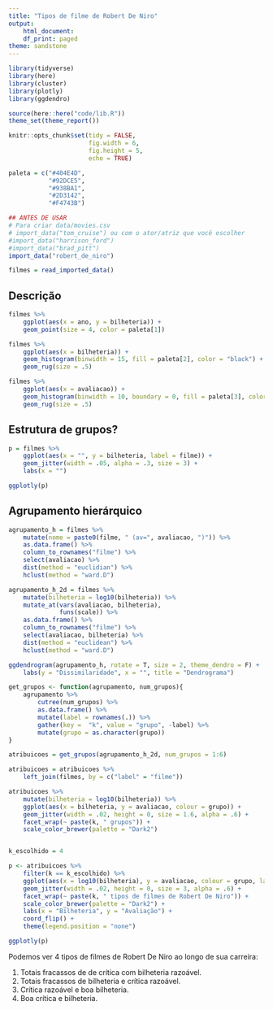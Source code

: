 ```yaml
---
title: "Tipos de filme de Robert De Niro"
output:
    html_document:
    df_print: paged
theme: sandstone
---
```


```r
library(tidyverse)
library(here)
library(cluster)
library(plotly)
library(ggdendro)

source(here::here("code/lib.R"))
theme_set(theme_report())

knitr::opts_chunk$set(tidy = FALSE,
                      fig.width = 6,
                      fig.height = 5,
                      echo = TRUE)

paleta = c("#404E4D",
           "#92DCE5",
           "#938BA1",
           "#2D3142",
           "#F4743B")
```

```r
## ANTES DE USAR
# Para criar data/movies.csv
# import_data("tom_cruise") ou com o ator/atriz que você escolher
#import_data("harrison_ford")
#import_data("brad_pitt")
import_data("robert_de_niro")
```


```r
filmes = read_imported_data()
```

## Descrição

```r
filmes %>% 
    ggplot(aes(x = ano, y = bilheteria)) + 
    geom_point(size = 4, color = paleta[1]) 
```



```r
filmes %>% 
    ggplot(aes(x = bilheteria)) + 
    geom_histogram(binwidth = 15, fill = paleta[2], color = "black") + 
    geom_rug(size = .5) 
```

```r
filmes %>% 
    ggplot(aes(x = avaliacao)) + 
    geom_histogram(binwidth = 10, boundary = 0, fill = paleta[3], color = "black") + 
    geom_rug(size = .5) 
```

## Estrutura de grupos?

```r
p = filmes %>% 
    ggplot(aes(x = "", y = bilheteria, label = filme)) + 
    geom_jitter(width = .05, alpha = .3, size = 3) + 
    labs(x = "")

ggplotly(p)
```

## Agrupamento hierárquico

```r
agrupamento_h = filmes %>% 
    mutate(nome = paste0(filme, " (av=", avaliacao, ")")) %>% 
    as.data.frame() %>% 
    column_to_rownames("filme") %>% 
    select(avaliacao) %>%
    dist(method = "euclidian") %>% 
    hclust(method = "ward.D")

agrupamento_h_2d = filmes %>% 
    mutate(bilheteria = log10(bilheteria)) %>%
    mutate_at(vars(avaliacao, bilheteria), 
              funs(scale)) %>% 
    as.data.frame() %>%
    column_to_rownames("filme") %>%
    select(avaliacao, bilheteria) %>%
    dist(method = "euclidean") %>% 
    hclust(method = "ward.D")

ggdendrogram(agrupamento_h, rotate = T, size = 2, theme_dendro = F) + 
    labs(y = "Dissimilaridade", x = "", title = "Dendrograma")
```

```r
get_grupos <- function(agrupamento, num_grupos){
    agrupamento %>% 
        cutree(num_grupos) %>% 
        as.data.frame() %>% 
        mutate(label = rownames(.)) %>% 
        gather(key =  "k", value = "grupo", -label) %>% 
        mutate(grupo = as.character(grupo))
}

atribuicoes = get_grupos(agrupamento_h_2d, num_grupos = 1:6)

atribuicoes = atribuicoes %>% 
    left_join(filmes, by = c("label" = "filme"))

atribuicoes %>% 
    mutate(bilheteria = log10(bilheteria)) %>%
    ggplot(aes(x = bilheteria, y = avaliacao, colour = grupo)) + 
    geom_jitter(width = .02, height = 0, size = 1.6, alpha = .6) + 
    facet_wrap(~ paste(k, " grupos")) + 
    scale_color_brewer(palette = "Dark2")



```

```r
k_escolhido = 4

p <- atribuicoes %>% 
    filter(k == k_escolhido) %>% 
    ggplot(aes(x = log10(bilheteria), y = avaliacao, colour = grupo, label = label)) + 
    geom_jitter(width = .02, height = 0, size = 3, alpha = .6) + 
    facet_wrap(~ paste(k, " tipos de filmes de Robert De Niro")) + 
    scale_color_brewer(palette = "Dark2") + 
    labs(x = "Bilheteria", y = "Avaliação") + 
    coord_flip() + 
    theme(legend.position = "none")

ggplotly(p)
```

Podemos ver 4 tipos de filmes de Robert De Niro ao longo de sua carreira:

1. Totais fracassos de de crítica com bilheteria razoável.  
2. Totais fracassos de bilheteria e crítica razoável.  
3. Crítica razoável e boa bilheteria.  
4. Boa crítica e bilheteria.  